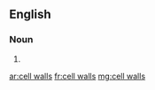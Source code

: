 ==English==

===Noun===
{{head|en|noun plural form|head=[[cell]] [[wall]]s}}

# {{plural of|cell wall|lang=en}}

[[ar:cell walls]]
[[fr:cell walls]]
[[mg:cell walls]]